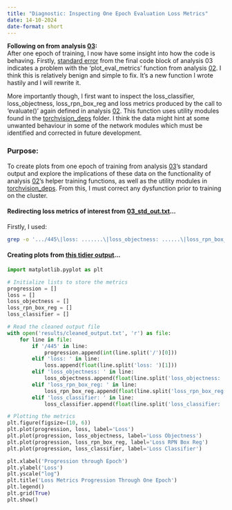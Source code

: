 ```yaml
---
title: "Diagnostic: Inspecting One Epoch Evaluation Loss Metrics"
date: 14-10-2024
date-format: short
---
```


**Following on from analysis [03](03_ResNet50_setup.qmd):** \
After one epoch of training, I now have some insight into how the code is behaving. Firstly, [standard error](results/03_error.txt) from the final code block of analysis 03 indicates a problem with the 'plot_eval_metrics' function from analysis [02](02_helper_training_functions.md). I think this is relatively benign and simple to fix. It's a new function I wrote hastily and I will rewrite it. \

More importantly though, I first want to inspect the loss_classifier, loss_objectness, loss_rpn_box_reg and loss metrics produced by the call to 'evaluate()' again defined in analysis [02](02_helper_training_functions.md). This function uses utility modules found in the [torchvision_deps](../../src/torchvision_deps/) folder. I think the data might hint at some unwanted behaviour in some of the network modules which must be identified and corrected in future development. \

### Purpose:
To create plots from one epoch of training from analysis [03](02_helper_training_functions.md)'s standard output and explore the implications of these data on the functionality of analysis [02](02_helper_training_functions.md)'s helper training functions, as well as the utility modules in [torchvision_deps](../../src/torchvision_deps/). From this, I must correct any dysfunction prior to training on the cluster.

#### Redirecting loss metrics of interest from [03_std_out.txt](results/03_std_out.txt)...
Firstly, I used: \
```bash
grep -o '.../445\|loss: .......\|loss_objectness: ......\|loss_rpn_box_reg: .......\|loss_classifier: results/stdout_ResNet_Training.txt > results/cleaned_output.txt
```

#### Creating plots from [this tidier output](results/cleaned_output.txt)...

```python
import matplotlib.pyplot as plt

# Initialize lists to store the metrics
progression = []
loss = []
loss_objectness = []
loss_rpn_box_reg = []
loss_classifier = []

# Read the cleaned output file
with open('results/cleaned_output.txt', 'r') as file:
    for line in file:
        if '/445' in line:
            progression.append(int(line.split('/')[0]))
        elif 'loss: ' in line:
            loss.append(float(line.split('loss: ')[1]))
        elif 'loss_objectness: ' in line:
            loss_objectness.append(float(line.split('loss_objectness: ')[1]))
        elif 'loss_rpn_box_reg: ' in line:
            loss_rpn_box_reg.append(float(line.split('loss_rpn_box_reg: ')[1]))
        elif 'loss_classifier: ' in line:
            loss_classifier.append(float(line.split('loss_classifier: ')[1]))

# Plotting the metrics
plt.figure(figsize=(10, 6))
plt.plot(progression, loss, label='Loss')
plt.plot(progression, loss_objectness, label='Loss Objectness')
plt.plot(progression, loss_rpn_box_reg, label='Loss RPN Box Reg')
plt.plot(progression, loss_classifier, label='Loss Classifier')

plt.xlabel('Progression through Epoch')
plt.ylabel('Loss')
plt.yscale("log")
plt.title('Loss Metrics Progression Through One Epoch')
plt.legend()
plt.grid(True)
plt.show()
```